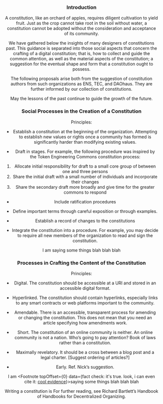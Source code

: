 
<Header title="Concerning the Growth of a Constitution" />

### Introduction

A constitution, like an orchard of apples, requires diligent cultivation to yield fruit. Just as the crop cannot take root in the soil without water, a constitution cannot be adopted without the consideration and acceptance of its community. 

We have gathered below the insights of many designers of constitutions past. This guidance is separated into those social aspects that concern the crafting of a digital constitution; that is, how to collect and guide the common attention, as well as the material aspects of the constitution; a suggestion for the eventual shape and form that a constitution ought to possess.

The following proposals arise both from the suggestion of constitution authors from such organizations as ENS, TEC, and DAOhaus. They are further informed by our collection of constitutions.

May the lessons of the past continue to guide the growth of the future.

### Social Processes in the Creation of a Constitution

Principles:

- Establish a constitution at the beginning of the organization. Attempting to establish new values or rights once a community has formed is significantly harder than modifying existing values. 

- Draft in stages. For example, the following procedure was inspired by the Token Engineering Commons constitution process:

1. Allocate initial responsibility for draft to a small core group of between one and three persons
2. Share the initial draft with a small number of individuals and incorporate their changes
3. Share the secondary draft more broadly and give time for the greater commons to respond

- Include ratification procedures

- Define important terms through careful exposition or through examples.

- Establish a record of changes to the constitutions

- Integrate the constitution into a procedure. For example, you may decide to require all new members of the organization to read and sign the constitution.

I am <Footnote topOffset={0} data="fact check: it's true. here's a really reall really really really really long footnote just to illustrate how the thing will collapse">saying some things</Footnote> blah blah blah


### Processes in Crafting the Content of the Constitution

Principles:

- Digital. The constitution should be accessible at a URI and stored in an accessible digital format.

- Hyperlinked. The constitution should contain hyperlinks, especially links to any smart contracts or web platforms important to the community. 

- Amendable. There is an accessible, transparent process for amending or changing the constitution. This does not mean that you need an article specifying how amendments work.

- Short. The constitution of an online community is neither. An online community is not a nation. Who’s going to pay attention? Book of laws rather than a constitution.

- Maximally revelatory. It should be a cross between a blog post and a legal charter. [Suggest ordering of articles?]

- Early. Ref. Nick’s suggestion.

I am <Footnote topOffset={0} data={<span>fact check: it's true. look, i can even cite it: <a href="https://www.google.com">cool evidence</a></span>}>saying some things</Footnote> blah blah blah

Writing a constitution is 
For further reading, see Richard Bartlett’s Handbook of Handbooks for Decentralized Organizing.

